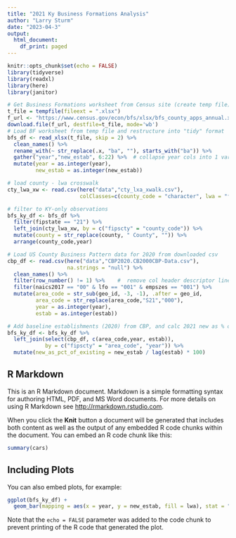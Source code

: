 ```yaml
---
title: "2021 Ky Business Formations Analysis"
author: "Larry Sturm"
date: "2023-04-3"
output:
  html_document:
    df_print: paged
---
```


```r
knitr::opts_chunk$set(echo = FALSE)
library(tidyverse)
library(readxl)
library(here)
library(janitor)

# Get Business Formations worksheet from Census site (create temp file)
t_file = tempfile(fileext = ".xlsx")
f_url <- "https://www.census.gov/econ/bfs/xlsx/bfs_county_apps_annual.xlsx"
download.file(f_url, destfile=t_file, mode='wb')
# Load BF worksheet from temp file and restructure into "tidy" format 
bfs_df <- read_xlsx(t_file, skip = 2) %>% 
  clean_names() %>% 
  rename_with(~ str_replace(.x, "ba", ""), starts_with("ba")) %>% 
  gather("year","new_estab", 6:22) %>%  # collapse year cols into 1 var: year
  mutate(year = as.integer(year),
         new_estab = as.integer(new_estab))

# load county - lwa crosswalk 
cty_lwa_xw <- read.csv(here("data","cty_lxa_xwalk.csv"),
                       colClasses=c(county_code = "character", lwa = "factor"))

# filter to KY-only observations
bfs_ky_df <- bfs_df %>%
  filter(fipstate == "21") %>%
  left_join(cty_lwa_xw, by = c("fipscty" = "county_code")) %>% 
  mutate(county = str_replace(county, " County", "")) %>%
  arrange(county_code,year)

# Load US County Business Pattern data for 2020 from downloaded csv
cbp_df <- read.csv(here("data","CBP2020.CB2000CBP-Data.csv"),
                   na.strings = "null") %>%
  clean_names() %>% 
  filter(row_number() != 1) %>%    #  remove col header descriptor line
  filter(naics2017 == "00" & lfo == "001" & empszes == "001") %>% 
  mutate(area_code = str_sub(geo_id, -3, -1), .after = geo_id,
         area_code = str_replace(area_code,"S21","000"),
         year = as.integer(year),
         estab = as.integer(estab))

# Add baseline establishments (2020) from CBP, and calc 2021 new as % of base
bfs_ky_df <- bfs_ky_df %>% 
  left_join(select(cbp_df, c(area_code,year, estab)), 
            by = c("fipscty" = "area_code", "year")) %>% 
  mutate(new_as_pct_of_existing = new_estab / lag(estab) * 100)
```

## R Markdown

This is an R Markdown document. Markdown is a simple formatting syntax for authoring HTML, PDF, and MS Word documents. For more details on using R Markdown see <http://rmarkdown.rstudio.com>.

When you click the **Knit** button a document will be generated that includes both content as well as the output of any embedded R code chunks within the document. You can embed an R code chunk like this:

```r
summary(cars)
```

## Including Plots

You can also embed plots, for example:

```r
ggplot(bfs_ky_df) +
  geom_bar(mapping = aes(x = year, y = new_estab, fill = lwa), stat = "identity")
```

Note that the `echo = FALSE` parameter was added to the code chunk to prevent printing of the R code that generated the plot.
